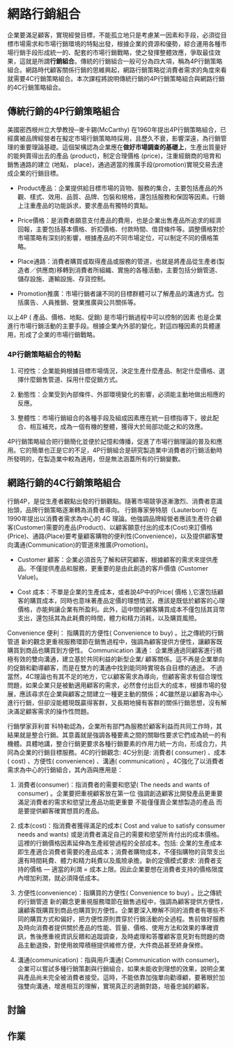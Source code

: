 # 網路行銷組合{#internet-marketing-mix}

企業要滿足顧客，實現經營目標，不能孤立地只是考慮某一因素和手段，必須從目標市場需求和市場行銷環境的特點出發，根據企業的資源和優勢，綜合運用各種市場行銷手段形成統一的、配套的市場行銷戰略，使之發揮整體效應，爭取最佳效果，這就是所謂**行銷組合**。傳統的行銷組合一般可分為四大項，稱為4P行銷策略組合。網路時代顧客關係行銷的思維興起，網路行銷策略從消費者需求的角度來看就需要4C行銷策略組合。本次課程將說明傳統行銷的4P行銷策略組合與網路行銷的4C行銷策略組合。

## 傳統行銷的4P行銷策略組合

美國密西根州立大學教授─麥卡錫(McCarthy) 在1960年提出4P行銷策略組合，已經廣被品牌經營者在擬定市場行銷策略時採用，且歷久不衰，影響深遠，為行銷管理的重要理論基礎。這個架構認為企業應在**做好市場調查的基礎上**，生產出質量好的能夠賣得出去的產品 (product)，制定合理價格 (price)，注重經銷商的培育和銷售通路的建立 (地點， place)，通過適當的推廣手段(promotion)實現交易去達成企業的行銷目標。

- Product產品：企業提供給目標市場的貨物、服務的集合，主要包括產品的外觀、樣式、效用、品質、品牌、包裝和規格，還包括服務和保固等因素。行銷上注重產品的功能訴求，要求產品有獨特的賣點。

- Price價格：是消費者願意支付產品的費用，也是企業出售產品所追求的經濟回報，主要包括基本價格、折扣價格、付款時間、借貸條件等。調整價格對於市場策略有深刻的影響，根據產品的不同市場定位，可以制定不同的價格策略。

- Place通路：消費者購買或取得產品或服務的管道，也就是將產品從生產者(製造者／供應商)移轉到消費者所組織、實施的各種活動，主要包括分銷管道、儲存設施、運輸設施、存貨控制。

- Promotion推廣：市場行銷者讓不同的目標群體可以了解產品的溝通方式。包括廣告、人員推銷、營業推廣與公共關係等。

以上4P ( 產品、價格、地點、促銷) 是市場行銷過程中可以控制的因素 也是企業進行市場行銷活動的主要手段。根據企業內外部的變化，對這四種因素的具體運用，形成了企業的市場行銷戰略。

### 4P行銷策略組合的特點

1. 可控性：企業能夠根據目標市場情況，決定生產什麼產品、制定什麼價格、選擇什麼銷售管道、採用什麼促銷方式。

2. 動態性：企業受到內部條件、外部環境變化的影響，必須能主動地做出相應的反應。

3. 整體性：市場行銷組合的各種手段及組成因素應在統一目標指導下，彼此配合、相互補充，成為一個有機的整體，獲得大於局部功能之和的效應。

4P行銷策略組合把行銷簡化並便於記憶和傳播，促進了市場行銷理論的普及和應用。它的簡單也正是它的不足，4P行銷組合是研究製造業中消費者的行銷活動時所發明的，在製造業中較為適用，但是無法涵蓋所有的行銷變數。

## 網路行銷的4C行銷策略組合

行銷4P，是從生產者觀點出發的行銷觀點。隨著市場競爭逐漸激烈、消費者意識抬頭，品牌行銷策略逐漸轉為消費者導向。 行銷專家勞特朋（Lauterborn）在1990年提出以消費者需求為中心的 4C 理論。他強調品牌經營者應該生產符合顧客(Customer)需要的產品(Product)、以顧客願意付出的成本(Cost)來訂價格(Price)、通路(Place)要考量顧客購物的便利性(Convenience)，以及提供顧客雙向溝通(Communication)的管道來推廣(Promotion)。


- Customer 顧客：企業必須首先了解和研究顧客，根據顧客的需求來提供產品。不僅提供產品和服務，更重要的是由此創造的客戶價值 (Customer Value)。

- Cost 成本：不單是企業的生產成本，或者說4P中的Price( 價格 ),它還包括顧客的購買成本，同時也意味著產品定價的理想情況，應該是既低於顧客的心理價格，亦能夠讓企業有所盈利。此外，這中間的顧客購買成本不僅包括其貨幣支出，還包括其為此耗費的時間，體力和精力消耗，以及購買風險。

Convenience 便利：
指購買的方便性( Convenience to buy) 。比之傳統的行銷管道 新的觀念更重視服務環節在銷售過程中，強調為顧客提供方便性，讓顧客既購買到商品也購買到方便性。
Communication 溝通：
企業應通過同顧客進行積極有效的雙向溝通，建立基於共同利益的新型企業/ 顧客關係。這不再是企業單向的促銷和勸導顧客，而是在雙方的溝通中找到能同時實現各自目標的通途。
不過當然，4C理論也有其不足的地方，它以顧客需求為導向，但顧客需求有個合理性問題，如果企業只是被動適用顧客的需求，必然會付出巨大的成本，根據市場的發展，應該尋求在企業與顧客之間建立一種更主動的關係；4C雖然是以顧客為中心進行行銷，但卻沒能體現既贏得客群，又長期地擁有客群的關係行銷思想，沒有解決滿足顧客需求的操作性問題。


行銷學家菲利普˙科特勒認為，企業所有部門為服務於顧客利益而共同工作時，其結果就是整合行銷。其意義就是強調各種要素之間的關聯性要求它們成為統一的有機體。具體地講，整合行銷更要求各種行銷要素的作用力統一方向，形成合力，共同為企業的行銷目標服務。4C的行銷觀念: 4C分別是: 消費者( consumer) 、成本( cost) 、方便性( convenience) 、溝通( communication) 。4C強化了以消費者需求為中心的行銷組合，其內涵與應用是：

(1) 消費者(consumer)：指消費者的需要和慾望( The needs and wants of consumer) 。企業要把重視顧客放在第一位 強調創造顧客比開發產品更重要 滿足消費者的需求和慾望比產品功能更重要 不能僅僅賣企業想製造的產品 而是要提供顧客確實想買的產品。

(2) 成本(cost)：指消費者獲得滿足的成本( Cost and value to satisfy consumer needs and wants) 或是消費者滿足自己的需要和慾望所肯付出的成本價格。這裡的行銷價格因素延伸為生產經營過程的全部成本。包括: 企業的生產成本即生產適合消費者需要的產品成本；消費者購物成本，不僅指購物的貨幣支出還有時間耗費、體力和精力耗費以及風險承擔。新的定價模式要求: 消費者支持的價格 — 適當的利潤 = 成本上限。因此企業要想在消費者支持的價格限度內增加利潤，就必須降低成本。

(3) 方便性(convenience)：指購買的方便性( Convenience to buy) 。比之傳統的行銷管道 新的觀念更重視服務環節在銷售過程中，強調為顧客提供方便性，讓顧客既購買到商品也購買到方便性。企業要深入瞭解不同的消費者有哪些不同的購買方式和偏好，把方便性原則貫穿於行銷活動的全過程。售前做好服務及時向消費者提供關於產品的性能、質量、價格、使用方法和效果的準確資訊，售後應重視資訊反饋和追蹤調查，及時處理和答覆顧客意見對有問題的商品主動退換，對使用故障積極提供維修方便，大件商品甚至終身保修。

(4) 溝通(communication)：指與用戶溝通( Communication with consumer)。企業可以嘗試多種行銷策劃與行銷組合，如果未能收到理想的效果，說明企業與產品尚未完全被消費者接受。這時，不能依靠加強單向勸導顧，要著眼於加強雙向溝通，增進相互的理解，實現真正的適銷對路，培養忠誠的顧客。

## 討論 {-}

## 作業 {-}
